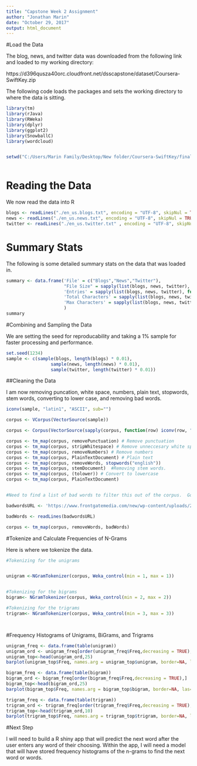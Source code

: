 ```yaml
---
title: "Capstone Week 2 Assignment"
author: "Jonathan Marin"
date: "October 29, 2017"
output: html_document
---
```



#Load the Data

The blog, news, and twitter data was downloaded from the following link and loaded to my working directory:

https://d396qusza40orc.cloudfront.net/dsscapstone/dataset/Coursera-SwiftKey.zip

The following code loads the packages and sets the working directory to where the data is sitting. 

```r
library(tm)
library(rJava)
library(RWeka)
library(dplyr)
library(ggplot2)
library(SnowballC)
library(wordcloud)


setwd("C:/Users/Marin Family/Desktop/New folder/Coursera-SwiftKey/final/en_US")



```

# Reading the Data

We now read the data into R

```r
blogs <- readLines("./en_us.blogs.txt", encoding = "UTF-8", skipNul = TRUE)
news <- readLines("./en_us.news.txt", encoding = "UTF-8", skipNul = TRUE)
twitter <- readLines("./en_us.twitter.txt" , encoding = "UTF-8", skipNul = TRUE)


```

# Summary Stats
The following is some detailed summary stats on the data that was loaded in. 


```r

summary <- data.frame('File' = c("Blogs","News","Twitter"),
                      "File Size" = sapply(list(blogs, news, twitter), function(x){format(object.size(x),"MB")}),
                      'Entries' = sapply(list(blogs, news, twitter), function(x){length(x)}),
                      'Total Characters' = sapply(list(blogs, news, twitter), function(x){sum(nchar(x))}),
                      'Max Characters' = sapply(list(blogs, news, twitter), function(x){max(unlist(lapply(x, function(y) nchar(y))))})
                      )
summary


```

#Combining and Sampling the Data

We are setting the seed for reproducability and taking a 1% sample for faster processing and performance. 

```r



set.seed(1234)
sample <- c(sample(blogs, length(blogs) * 0.01),
                 sample(news, length(news) * 0.01),
                 sample(twitter, length(twitter) * 0.01))


```

##Cleaning the Data

I am now removing puncation, white space, numbers, plain text, stopwords, stem words, converting to lower case, and removing bad words. 

```r
iconv(sample, "latin1", "ASCII", sub="")

corpus <- VCorpus(VectorSource(sample))

corpus <- Corpus(VectorSource(sapply(corpus, function(row) iconv(row, "latin1", "ASCII", sub=""))))

corpus <- tm_map(corpus, removePunctuation) # Remove punctuation
corpus <- tm_map(corpus, stripWhitespace) # Remove unneccesary white spaces
corpus <- tm_map(corpus, removeNumbers) # Remove numbers
corpus <- tm_map(corpus, PlainTextDocument) # Plain text
corpus <- tm_map(corpus, removeWords, stopwords("english"))
corpus <- tm_map(corpus, stemDocument)  #Removing stem words. 
corpus <- tm_map(corpus, (tolower)) # Convert to lowercase
corpus <- tm_map(corpus, PlainTextDocument)


#Need to find a list of bad words to filter this out of the corpus.  Googled "list of bad words to filter english" and found this link.  https://www.frontgatemedia.com/a-list-of-723-bad-words-to-blacklist-and-how-to-use-facebooks-moderation-tool/

badwordsURL <- 'https://www.frontgatemedia.com/new/wp-content/uploads/2014/03/Terms-to-Block.csv'

badWords <- readLines(badwordsURL)

corpus <- tm_map(corpus, removeWords, badWords)

```


#Tokenize and Calculate Frequencies of N-Grams

Here is where we tokenize the data. 

```r


#Tokenizing for the unigrams


unigram <-NGramTokenizer(corpus, Weka_control(min = 1, max = 1))


#Tokenizing for the bigrams
bigram<- NGramTokenizer(corpus, Weka_control(min = 2, max = 2))

#Tokenizing for the trigrams
trigram<- NGramTokenizer(corpus, Weka_control(min = 3, max = 3))




```


#Frequency Histograms of Unigrams, BiGrams, and Trigrams


```r
unigram_freq <- data.frame(table(unigram))
unigram_ord <- unigram_freq[order(unigram_freq$Freq,decreasing = TRUE),]
unigram_top<-head(unigram_ord,25)
barplot(unigram_top$Freq, names.arg = unigram_top$unigram, border=NA, las=2, main="25 Most Frequent Unigrams", cex.main=1, col = "blue")


```


```r

bigram_freq <- data.frame(table(bigram))
bigram_ord <- bigram_freq[order(bigram_freq$Freq,decreasing = TRUE),]
bigram_top<-head(bigram_ord,25)
barplot(bigram_top$Freq, names.arg = bigram_top$bigram, border=NA, las=2, main="25 Most Frequent Bigrams", cex.main=1, col = "blue")

```

```r
trigram_freq <- data.frame(table(trigram))
trigram_ord <- trigram_freq[order(trigram_freq$Freq,decreasing = TRUE),]
trigram_top<-head(trigram_ord,10)
barplot(trigram_top$Freq, names.arg = trigram_top$trigram, border=NA, las=2, main="10 Most Frequent Tri-grams", cex.main=2, cex.names = .6, col = "blue")

```

#Next Step

I will need to build a R shiny app that will predict the next word after the user enters any word of their choosing.  Within the app, I will need a model that will have stored frequency histograms of the n-grams to find the next word or words. 
